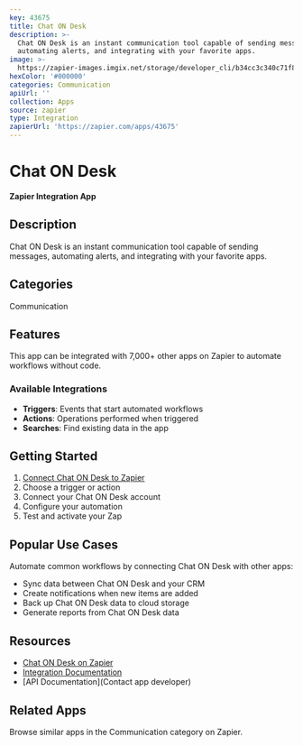 ```yaml
---
key: 43675
title: Chat ON Desk
description: >-
  Chat ON Desk is an instant communication tool capable of sending messages,
  automating alerts, and integrating with your favorite apps.
image: >-
  https://zapier-images.imgix.net/storage/developer_cli/b34cc3c340c71f893f128853a1ac9a29.png?auto=format%2Ccompress&ixlib=python-3.0.0&q=50
hexColor: '#000000'
categories: Communication
apiUrl: ''
collection: Apps
source: zapier
type: Integration
zapierUrl: 'https://zapier.com/apps/43675'
---
```

# Chat ON Desk

**Zapier Integration App**

## Description

Chat ON Desk is an instant communication tool capable of sending messages, automating alerts, and integrating with your favorite apps.

## Categories

Communication

## Features

This app can be integrated with 7,000+ other apps on Zapier to automate workflows without code.

### Available Integrations

- **Triggers**: Events that start automated workflows
- **Actions**: Operations performed when triggered
- **Searches**: Find existing data in the app

## Getting Started

1. [Connect Chat ON Desk to Zapier](https://zapier.com/apps/43675)
2. Choose a trigger or action
3. Connect your Chat ON Desk account
4. Configure your automation
5. Test and activate your Zap

## Popular Use Cases

Automate common workflows by connecting Chat ON Desk with other apps:

- Sync data between Chat ON Desk and your CRM
- Create notifications when new items are added
- Back up Chat ON Desk data to cloud storage
- Generate reports from Chat ON Desk data

## Resources

- [Chat ON Desk on Zapier](https://zapier.com/apps/43675)
- [Integration Documentation](https://zapier.com/apps/43675/integrations)
- [API Documentation](Contact app developer)

## Related Apps

Browse similar apps in the Communication category on Zapier.
